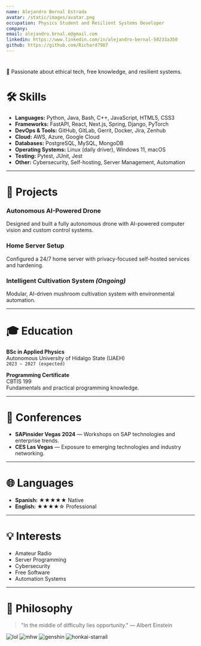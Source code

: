 ```yaml
---
name: Alejandro Bernal Estrada
avatar: /static/images/avatar.png
occupation: Physics Student and Resilient Systems Developer
company:
email: alejandro.brnal.e@gmail.com
linkedin: https://www.linkedin.com/in/alejandro-bernal-50233a350
github: https://github.com/Richard7987
---
```


#

📖 Passionate about ethical tech, free knowledge, and resilient systems.


# 🛠️ Skills

- **Languages:** Python, Java, Bash, C++, JavaScript, HTML5, CSS3  
- **Frameworks:** FastAPI, React, Next.js, Spring, Django, PyTorch  
- **DevOps & Tools:** GitHub, GitLab, Gerrit, Docker, Jira, Zenhub  
- **Cloud:** AWS, Azure, Google Cloud  
- **Databases:** PostgreSQL, MySQL, MongoDB  
- **Operating Systems:** Linux (daily driver), Windows 11, macOS  
- **Testing:** Pytest, JUnit, Jest  
- **Other:** Cybersecurity, Self-hosting, Server Management, Automation

---

# 🧠 Projects

### Autonomous AI-Powered Drone
Designed and built a fully autonomous drone with AI-powered computer vision and custom control systems.

### Home Server Setup
Configured a 24/7 home server with privacy-focused self-hosted services and hardening.

### Intelligent Cultivation System *(Ongoing)*
Modular, AI-driven mushroom cultivation system with environmental automation.

---

# 🎓 Education

**BSc in Applied Physics**  
Autonomous University of Hidalgo State (UAEH)  
`2023 – 2027 (expected)`

**Programming Certificate**  
CBTIS 199  
Fundamentals and practical programming knowledge.

---

# 📅 Conferences

- **SAPinsider Vegas 2024** — Workshops on SAP technologies and enterprise trends.  
- **CES Las Vegas** — Exposure to emerging technologies and industry networking.

---

# 🌐 Languages

- **Spanish:** ★★★★★ Native  
- **English:** ★★★★☆ Professional

---

# 💡 Interests

- Amateur Radio  
- Server Programming  
- Cybersecurity  
- Free Software  
- Automation Systems

---

# 🧭 Philosophy

> "In the middle of difficulty lies opportunity." — Albert Einstein


<div className="grid grid-cols-4 gap-4">
  <img alt="lol" src="/static/images/about/league-of-legends.svg" title="League of Legends" />
  <img
    alt="mhw"
    src="/static/images/about/mhw_research_commission_crest.svg"
    title="Monster Hunter: World"
  />
  <img alt="genshin" src="/static/images/about/genshin-impact.svg" title="Genshin Impact" />
  <img
    alt="honkai-starrail"
    src="/static/images/about/honkai-star-rail.svg"
    title="Honkai Star Rail"
  />
</div>
